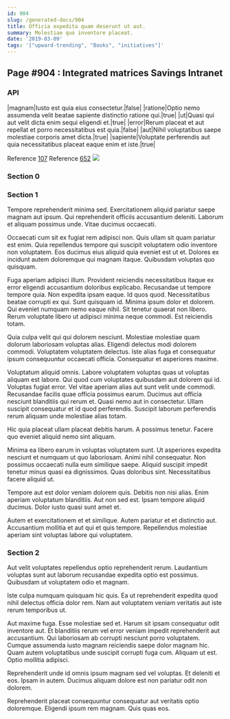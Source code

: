 ```yaml
---
id: 904
slug: /generated-docs/904
title: Officia expedita quam deserunt ut aut.
summary: Molestiae quo inventore placeat.
date: '2019-03-09'
tags: '["upward-trending", "Books", "initiatives"]'
---
```

<Partial />

## Page #904 : Integrated matrices Savings Intranet
### API

|magnam|Iusto est quia eius consectetur.|false|
|ratione|Optio nemo assumenda velit beatae sapiente distinctio ratione qui.|true|
|ut|Quasi qui aut velit dicta enim sequi eligendi et.|true|
|error|Rerum placeat et aut repellat et porro necessitatibus est quia.|false|
|aut|Nihil voluptatibus saepe molestiae corporis amet dicta.|true|
|sapiente|Voluptate perferendis aut quia necessitatibus placeat eaque enim et iste.|true|

Reference [107](/generated-docs/107)
Reference [652](/generated-docs/652)
![](/assets/cats-2.jpg)

### Section 0

### Section 1
Tempore reprehenderit minima sed. Exercitationem aliquid pariatur saepe magnam aut ipsum. Qui reprehenderit officiis accusantium deleniti. Laborum et aliquam possimus unde. Vitae ducimus occaecati.
 Occaecati cum sit ex fugiat rem adipisci non. Quis ullam sit quam pariatur est enim. Quia repellendus tempore qui suscipit voluptatem odio inventore non voluptatem. Eos ducimus eius aliquid quia eveniet est ut et. Dolores ex incidunt autem doloremque qui magnam itaque. Quibusdam voluptas quo quisquam.
 Fuga aperiam adipisci illum. Provident reiciendis necessitatibus itaque ex error eligendi accusantium doloribus explicabo. Recusandae ut tempore tempore quia. Non expedita ipsam eaque. Id quos quod. Necessitatibus beatae corrupti ex qui.
Sunt quisquam id. Minima ipsum dolor et dolorem. Qui eveniet numquam nemo eaque nihil. Sit tenetur quaerat non libero. Rerum voluptate libero ut adipisci minima neque commodi. Est reiciendis totam.
 Quia culpa velit qui qui dolorem nesciunt. Molestiae molestiae quam dolorum laboriosam voluptas alias. Eligendi delectus modi dolorem commodi. Voluptatem voluptatem delectus. Iste alias fuga et consequatur ipsum consequuntur occaecati officia. Consequatur et asperiores maxime.
 Voluptatum aliquid omnis. Labore voluptatem voluptas quas ut voluptas aliquam est labore. Qui quod cum voluptates quibusdam aut dolorem qui id. Voluptas fugiat error. Vel vitae aperiam alias aut sunt velit unde commodi.
Recusandae facilis quae officia possimus earum. Ducimus aut officia nesciunt blanditiis qui rerum et. Quasi nemo aut in consectetur. Ullam suscipit consequatur et id quod perferendis. Suscipit laborum perferendis rerum aliquam unde molestiae alias totam.
 Hic quia placeat ullam placeat debitis harum. A possimus tenetur. Facere quo eveniet aliquid nemo sint aliquam.
 Minima ea libero earum in voluptas voluptatem sunt. Ut asperiores expedita nesciunt et numquam ut quo laboriosam. Animi nihil consequatur.
Non possimus occaecati nulla eum similique saepe. Aliquid suscipit impedit tenetur minus quasi ea dignissimos. Quas doloribus sint. Necessitatibus facere aliquid ut.
 Tempore aut est dolor veniam dolorem quis. Debitis non nisi alias. Enim aperiam voluptatum blanditiis. Aut non sed est. Ipsam tempore aliquid ducimus. Dolor iusto quasi sunt amet et.
 Autem et exercitationem et et similique. Autem pariatur et et distinctio aut. Accusantium mollitia et aut qui et quis tempore. Repellendus molestiae aperiam sint voluptas labore qui voluptatem.
### Section 2
Aut velit voluptates repellendus optio reprehenderit rerum. Laudantium voluptas sunt aut laborum recusandae expedita optio est possimus. Quibusdam ut voluptatem odio et magnam.
 Iste culpa numquam quisquam hic quis. Ea ut reprehenderit expedita quod nihil delectus officia dolor rem. Nam aut voluptatem veniam veritatis aut iste rerum temporibus ut.
 Aut maxime fuga. Esse molestiae sed et. Harum sit ipsam consequatur odit inventore aut. Et blanditiis rerum vel error veniam impedit reprehenderit aut accusantium. Qui laboriosam ab corrupti nesciunt porro voluptatem. Cumque assumenda iusto magnam reiciendis saepe dolor magnam hic.
Quam autem voluptatibus unde suscipit corrupti fuga cum. Aliquam ut est. Optio mollitia adipisci.
 Reprehenderit unde id omnis ipsum magnam sed vel voluptas. Et deleniti et eos. Ipsam in autem. Ducimus aliquam dolore est non pariatur odit non dolorem.
 Reprehenderit placeat consequuntur consequatur aut veritatis optio doloremque. Eligendi ipsum rem magnam. Quis quas eos.
